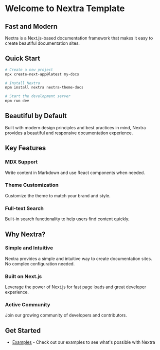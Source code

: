 # Welcome to Nextra Template

## Fast and Modern

Nextra is a Next.js-based documentation framework that makes it easy to create beautiful documentation sites.

## Quick Start

```bash
# Create a new project
npx create-next-app@latest my-docs

# Install Nextra
npm install nextra nextra-theme-docs

# Start the development server
npm run dev
```

## Beautiful by Default

Built with modern design principles and best practices in mind, Nextra provides a beautiful and responsive documentation experience.

## Key Features

### MDX Support
Write content in Markdown and use React components when needed.

### Theme Customization
Customize the theme to match your brand and style.

### Full-text Search
Built-in search functionality to help users find content quickly.

## Why Nextra?

### Simple and Intuitive
Nextra provides a simple and intuitive way to create documentation sites. No complex configuration needed.

### Built on Next.js
Leverage the power of Next.js for fast page loads and great developer experience.

### Active Community
Join our growing community of developers and contributors.

## Get Started

- [Examples](/examples) - Check out our examples to see what's possible with Nextra
